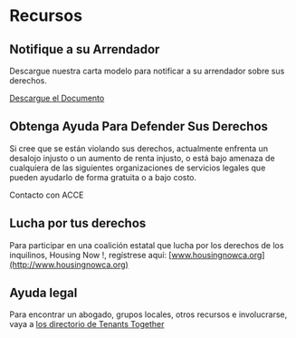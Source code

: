 
# Recursos

## Notifique a su Arrendador

Descargue nuestra carta modelo para notificar a su arrendador sobre sus derechos.

<a class="download" href="/template-letter.docx" download>Descargue el Documento</a>

## Obtenga Ayuda Para Defender Sus Derechos

Si cree que se están violando sus derechos, actualmente enfrenta un desalojo injusto o un aumento de renta injusto, o está bajo amenaza de cualquiera de las siguientes organizaciones de servicios legales que pueden ayudarlo de forma gratuita o a bajo costo.

<PrimaryButton to="/es/getHelp">Contacto con ACCE</PrimaryButton>

## Lucha por tus derechos
Para participar en una coalición estatal que lucha por los derechos de los inquilinos, Housing Now !, regístrese aquí:  [www.housingnowca.org](http://www.housingnowca.org)

## Ayuda legal
Para encontrar un abogado, grupos locales, otros recursos e involucrarse, vaya a [los directorio de Tenants Together](http://www.tenantstogether.org/resource-directory)